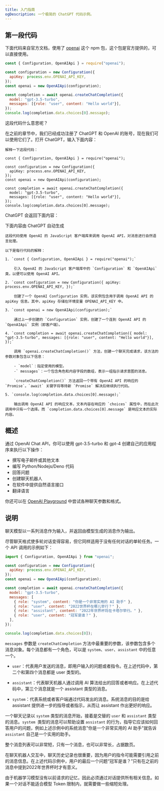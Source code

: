 ```yaml
---
title: 入门指南
ogDescription: 一个极简的 ChatGPT 代码示例。
---
```



## 第一段代码

下面代码来自官方文档，使用了 [openai](https://www.npmjs.com/package/openai) 这个 npm 包，这个包是官方提供的，可以直接使用。

```js hello.js
const { Configuration, OpenAIApi } = require("openai");

const configuration = new Configuration({
  apiKey: process.env.OPENAI_API_KEY,
});
const openai = new OpenAIApi(configuration);

const completion = await openai.createChatCompletion({
  model: "gpt-3.5-turbo",
  messages: [{role: "user", content: "Hello world"}],
});
console.log(completion.data.choices[0].message);
```

这段代码什么意思呢？

在之前的章节中，我们已经成功注册了 ChatGPT 和 OpenAI 的账号，现在我们可以使用它们了。打开 ChatGPT，输入下面内容：

```text ChatGPT 输入
解释一下这段代码：

const { Configuration, OpenAIApi } = require("openai");

const configuration = new Configuration({
  apiKey: process.env.OPENAI_API_KEY,
});
const openai = new OpenAIApi(configuration);

const completion = await openai.createChatCompletion({
  model: "gpt-3.5-turbo",
  messages: [{role: "user", content: "Hello world"}],
});
console.log(completion.data.choices[0].message);
```

ChatGPT 会返回下面内容：

<TipGood>下面内容由 ChatGPT 自动生成</TipGood>

```mdx ChatGPT 输出
这段代码使用 OpenAI 的 JavaScript 客户端库来调用 OpenAI API，对消息进行自然语言处理。

以下是每行代码的解释：

1. `const { Configuration, OpenAIApi } = require("openai");`

    引入 OpenAI 的 JavaScript 客户端库中的 `Configuration` 和 `OpenAIApi` 类，以便可以使用 OpenAI API。

2. `const configuration = new Configuration({ apiKey: process.env.OPENAI_API_KEY, });`

    创建了一个 OpenAI Configuration 实例，该实例包含用于调用 OpenAI API 的 apiKey 信息。其中，apiKey 存储在环境变量 OPENAI_API_KEY 中。

3. `const openai = new OpenAIApi(configuration);`

    通过上一步创建的 `Configuration` 实例，创建了一个连到 OpenAI API 的 `OpenAIApi` 实例（即客户端）。

4. `const completion = await openai.createChatCompletion({ model: "gpt-3.5-turbo", messages: [{role: "user", content: "Hello world"}], });`

    调用 `openai.createChatCompletion()` 方法，创建一个聊天完成请求，该方法的参数对象包含以下信息：

    - `model`：指定使用的模型。
    -` messages`：一个包含角色和内容字段的数组，表示一组指示请求意图的消息。

    `createChatCompletion()` 方法返回一个带有 OpenAI API 的响应的 `Promise`。`await` 关键字将等待新 `Promise` 解决后继续执行代码。

5. `console.log(completion.data.choices[0].message);`

    输出调用 OpenAI API 的响应文本，文本内容在响应的 `choices` 属性中，而在此次调用中只有一个选择。而 `completion.data.choices[0].message` 是响应文本的实际内容。
```

## 概述

通过 OpenAI Chat API，你可以使用 gpt-3.5-turbo 和 gpt-4 创建自己的应用程序来执行以下操作：

- 撰写电子邮件或其他文本
- 编写 Python/Nodejs/Deno 代码
- 回答问题
- 创建聊天机器人
- 在软件中提供自然语言接口
- 翻译语言

你还可以在 [OpenAI Playground](https://platform.openai.com/playground?mode=chat) 中尝试各种聊天参数和格式。

## 说明

聊天模型以一系列消息作为输入，并返回由模型生成的消息作为输出。

尽管聊天格式使多轮对话变得容易，但它同样适用于没有任何对话的单轮任务。一个 API 调用的示例如下：

```js chat.js
import { Configuration, OpenAIApi } from "openai";

const configuration = new Configuration({
  apiKey: process.env.OPENAI_API_KEY,
});
const openai = new OpenAIApi(configuration);

const completion = await openai.createChatCompletion({
  model: "gpt-3.5-turbo",
  messages: [
    { role: "system", content: "你是一个非常实用的 AI 助手" },
    { role: "user", content: "2022世界杯在哪儿举行？" },
    { role: "assistant", content: "2022年世界杯将在卡塔尔举行。" },
    { role: "user", content: "冠军是谁？" },
  ],
});

console.log(completion.data.choices[0]);
```

`messages` 参数是 `createChatCompletion` 方法中最重要的参数，该参数包含多个消息对象。每个消息都有一个角色，可以是 `system`、`user`、`assistant` 中的任意一个。

- `user`：代表用户发送的消息，即用户输入的问题或者指令。在上述代码中，第二个和第四个消息都是 user 类型的。

- `assistant`：代表聊天机器人通过调用 AI 算法给出的回答或者响应。在上述代码中，第三个消息就是一个 assistant 类型的消息。

- `system`：代表系统或者客户端通过代码发出的消息。系统消息的目的是给 assistant 提供进一步的指导或者指示，从而让 assistant 作出更好的响应。

一个聊天记录以 `system` 类型的消息开始，接着是交替的 `user` 和 `assistant` 类型的消息。`system `类型的消息可以帮助设置 `assistant` 的行为，指导它应该如何回答用户的问题，例如上述示例中的系统消息"你是一个非常实用的 AI 助手"就告诉 `assistant` 自己是一个实用的助手。

整个消息列表可以非常短，只有一个消息，也可以非常长，占据数页。

在聊天机器人交互中，聊天历史记录也很重要，因为用户的指令可能需要引用之前的消息信息。在上述代码示例中，用户的最后一个问题“冠军是谁？”只有在之前的消息中提到2022年世界杯时才有意义。

由于机器学习模型没有以前请求的记忆，因此必须通过对话提供所有相关信息。如果一个对话不能适合模型 Token 限制内，就需要做一些缩短处理。
